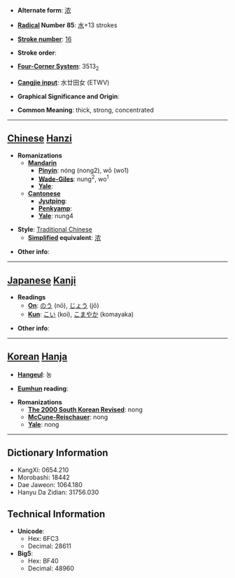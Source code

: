 * '''Alternate form''': [[浓]]

* '''[[Wiktionary:Chinese radical index| Radical]] Number 85''': [[Wiktionary:Chinese radical index 水|水]]+13 strokes

* '''[[Wiktionary:Chinese total strokes index|Stroke number]]''': [[Wiktionary:Chinese total strokes index 16|16]]

* '''Stroke order''': 

* '''[[Wiktionary:Chinese four corner index|Four-Corner System]]''': 3513<sub>2</sub>

* '''[[Wiktionary:Chinese Cangjie index|Cangjie input]]''': 水廿田女 (ETWV)

* '''Graphical Significance and Origin''': 

* '''Common Meaning''': thick, strong, concentrated

----

== [[Chinese]] [[Hanzi]] ==

* '''Romanizations'''
** '''[[Mandarin]]'''
*** '''[[Pinyin]]''': nóng (nong2), wō (wo1)
*** '''[[Wade-Giles]]''': nung<sup>2</sup>, wo<sup>1</sup>
*** '''[[Yale]]''': 
** '''[[Cantonese]]'''
*** '''[[Jyutping]]''':
*** '''[[Penkyamp]]''': 
*** '''[[Yale]]''': nung4

* '''Style''': [[Traditional Chinese]] 
** '''[[Simplified Chinese|Simplified]] equivalent''': [[浓]]

* '''Other info''': 

----

== [[Japanese]] [[Kanji]] ==

* '''Readings'''
** '''[[On]]''': [[のう]] (nō), [[じょう]] (jō)
** '''[[Kun]]''': [[こい]] (koi), [[こまやか]] (komayaka)

* '''Other info''':  

----

== [[Korean]] [[Hanja]] ==

* '''[[Hangeul]]''': 농

* '''[[Eumhun]] reading''': 

* '''Romanizations'''
** '''[[The 2000 South Korean Revised Romanization|The 2000 South Korean Revised]]''': nong
** '''[[McCune-Reischauer]]''': nong
** '''[[Yale]]''': nong

----

== Dictionary Information ==

* KangXi: 0654.210
* Morobashi: 18442
* Dae Jaweon: 1064.180
* Hanyu Da Zidian: 31756.030

== Technical Information ==

* '''Unicode''':
** Hex: 6FC3
** Decimal: 28611
* '''Big5''':
** Hex: BF40
** Decimal: 48960